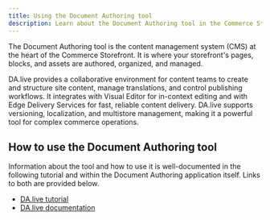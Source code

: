 ```yaml
---
title: Using the Document Authoring tool
description: Learn about the Document Authoring tool in the Commerce Storefront.
---
```


The Document Authoring tool is the content management system (CMS) at the heart of the Commerce Storefront. It is where your storefront's pages, blocks, and assets are authored, organized, and managed. 

DA.live provides a collaborative environment for content teams to create and structure site content, manage translations, and control publishing workflows. It integrates with Visual Editor for in-context editing and with Edge Delivery Services for fast, reliable content delivery. DA.live supports versioning, localization, and multistore management, making it a powerful tool for complex commerce operations.

## How to use the Document Authoring tool

Information about the tool and how to use it is well-documented in the following tutorial and within the Document Authoring application itself. Links to both are provided below.

- [DA.live tutorial](https://www.aem.live/developer/da-tutorial)
- [DA.live documentation](https://da.live/docs)

